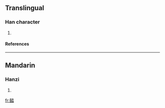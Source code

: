 ==Translingual==
===Han character===
{{Han char|rn=85|rad=水|as=13|sn=17|four=2216<sub>3</sub>|canj=竹土水日 (HGEA)}}
# {{defn|Han|sort=水13}}
====References====
{{Han ref|kx=0655.020|dkj=18456|dj=1065.110|hdz=31751.050|uh=6FCC|ud=28620|bh=ED4E|bd=60750}}

----
==Mandarin==
===Hanzi===
{{cmn-hanzi|pin=[[tà]] ([[ta4]])|wg=t'a<sup>4</sup>}}
# {{defn|Mandarin}}

[[fr:濌]]